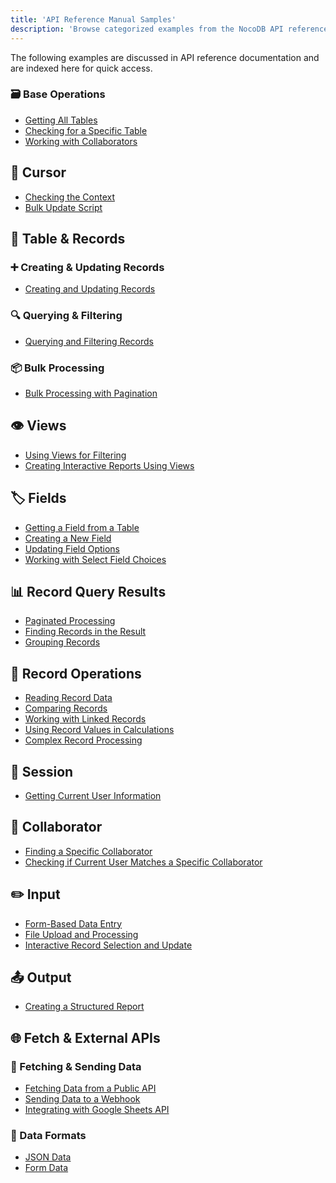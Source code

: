 ```yaml
---
title: 'API Reference Manual Samples'
description: 'Browse categorized examples from the NocoDB API reference documentation to quickly access common scripting tasks and operations.'
---
```


The following examples are discussed in API reference documentation and are indexed here for quick access.


### 🗃️ Base Operations

* [Getting All Tables](/docs/scripts/api-reference/base#getting-all-tables)
* [Checking for a Specific Table](/docs/scripts/api-reference/base#checking-for-a-specific-table)
* [Working with Collaborators](/docs/scripts/api-reference/base#working-with-collaborators)


## 📌 Cursor

* [Checking the Context](/docs/scripts/api-reference/cursor#checking-the-context)
* [Bulk Update Script](/docs/scripts/api-reference/cursor#bulk-update-script)


## 📄 Table & Records

### ➕ Creating & Updating Records

* [Creating and Updating Records](/docs/scripts/api-reference/table#creating-and-updating-records)

### 🔍 Querying & Filtering

* [Querying and Filtering Records](/docs/scripts/api-reference/table#querying-and-filtering-records)

### 📦 Bulk Processing

* [Bulk Processing with Pagination](/docs/scripts/api-reference/table#bulk-processing-with-pagination)


## 👁️ Views

* [Using Views for Filtering](/docs/scripts/api-reference/view#using-views-for-filtering)
* [Creating Interactive Reports Using Views](/docs/scripts/api-reference/view#creating-interactive-reports-using-views)


## 🏷️ Fields

* [Getting a Field from a Table](/docs/scripts/api-reference/field#getting-a-field-from-a-table)
* [Creating a New Field](/docs/scripts/api-reference/field#creating-a-new-field)
* [Updating Field Options](/docs/scripts/api-reference/field#updating-field-options)
* [Working with Select Field Choices](/docs/scripts/api-reference/field#working-with-select-field-choices)


## 📊 Record Query Results

* [Paginated Processing](/docs/scripts/api-reference/record-query-result#paginated-processing)
* [Finding Records in the Result](/docs/scripts/api-reference/record-query-result#finding-records-in-the-result)
* [Grouping Records](/docs/scripts/api-reference/record-query-result#grouping-records)


## 📌 Record Operations

* [Reading Record Data](/docs/scripts/api-reference/record#reading-record-data)
* [Comparing Records](/docs/scripts/api-reference/record#comparing-records)
* [Working with Linked Records](/docs/scripts/api-reference/record#working-with-linked-records)
* [Using Record Values in Calculations](/docs/scripts/api-reference/record#using-record-values-in-calculations)
* [Complex Record Processing](/docs/scripts/api-reference/record#complex-record-processing)


## 👤 Session

* [Getting Current User Information](/docs/scripts/api-reference/session#getting-current-user-information)


## 👥 Collaborator

* [Finding a Specific Collaborator](/docs/scripts/api-reference/collaborator#finding-a-specific-collaborator)
* [Checking if Current User Matches a Specific Collaborator](/docs/scripts/api-reference/collaborator#checking-if-current-user-matches-a-specific-collaborator)


## ✏️ Input

* [Form-Based Data Entry](/docs/scripts/api-reference/input#form-based-data-entry)
* [File Upload and Processing](/docs/scripts/api-reference/input#file-upload-and-processing)
* [Interactive Record Selection and Update](/docs/scripts/api-reference/input#interactive-record-selection-and-update)


## 📤 Output

* [Creating a Structured Report](/docs/scripts/api-reference/output#creating-a-structured-report)


## 🌐 Fetch & External APIs

### 🔄 Fetching & Sending Data

* [Fetching Data from a Public API](/docs/scripts/api-reference/fetch#fetching-data-from-a-public-api)
* [Sending Data to a Webhook](/docs/scripts/api-reference/fetch#sending-data-to-a-webhook)
* [Integrating with Google Sheets API](/docs/scripts/api-reference/fetch#integrating-with-google-sheets-api)

### 🧾 Data Formats

* [JSON Data](/docs/scripts/api-reference/fetch#json-data)
* [Form Data](/docs/scripts/api-reference/fetch#form-data)

